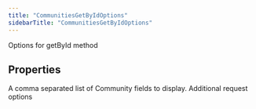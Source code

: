 ```yaml
---
title: "CommunitiesGetByIdOptions"
sidebarTitle: "CommunitiesGetByIdOptions"
---
```


Options for getById method

## Properties

<ParamField name="communityfields" type="`any`[]">
A comma separated list of Community fields to display.
</ParamField>





<ParamField name="requestOptions" type="[`RequestOptions`](/xdks/typescript/reference/interfaces/RequestOptions)">
Additional request options
</ParamField>



